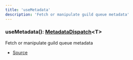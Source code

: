 ```yaml
---
title: 'useMetadata'
description: 'Fetch or manipulate guild queue metadata'
---
```


### useMetadata(): [MetadataDispatch](/api/types/MetadataDispatch)\<T>

Fetch or manipulate guild queue metadata

- [Source](https://github.com/androz2091/discord-player/blob/ce04b3f4c6671029ce4d4aa9090e56ac7e7f5666/packages/discord-player/src/hooks/useMetadata.ts#L12)
